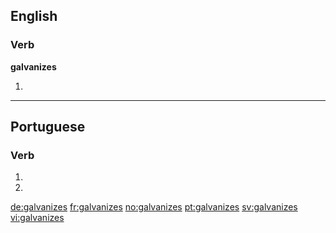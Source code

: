 ==English==

===Verb===
'''galvanizes'''

# {{en-third-person singular of|galvanize}}

----

==Portuguese==

===Verb===
{{head|pt|verb form}}

# {{conjugation of|galvanizar||2|s|present|subjunctive|lang=pt}}
# {{conjugation of|galvanizar||2|s|negative|imperative|lang=pt}}

[[de:galvanizes]]
[[fr:galvanizes]]
[[no:galvanizes]]
[[pt:galvanizes]]
[[sv:galvanizes]]
[[vi:galvanizes]]